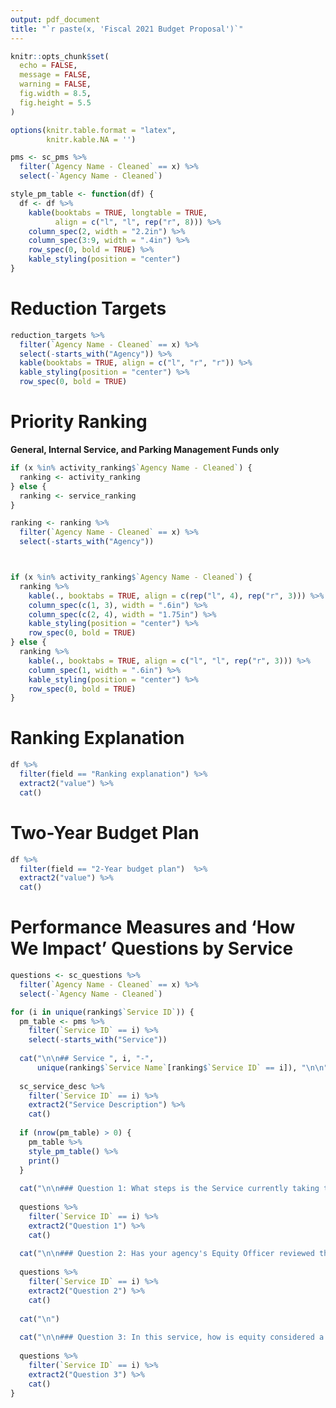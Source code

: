 ```yaml
---
output: pdf_document
title: "`r paste(x, 'Fiscal 2021 Budget Proposal')`" 
---
```


```r
knitr::opts_chunk$set(
  echo = FALSE,
  message = FALSE,
  warning = FALSE,
  fig.width = 8.5,
  fig.height = 5.5
)

options(knitr.table.format = "latex",
        knitr.kable.NA = '')

pms <- sc_pms %>% 
  filter(`Agency Name - Cleaned` == x) %>%
  select(-`Agency Name - Cleaned`)

style_pm_table <- function(df) {
  df <- df %>%
    kable(booktabs = TRUE, longtable = TRUE,
          align = c("l", "l", rep("r", 8))) %>%
    column_spec(2, width = "2.2in") %>%
    column_spec(3:9, width = ".4in") %>%
    row_spec(0, bold = TRUE) %>%
    kable_styling(position = "center")
}
```

# Reduction Targets
```r
reduction_targets %>%
  filter(`Agency Name - Cleaned` == x) %>%
  select(-starts_with("Agency")) %>%
  kable(booktabs = TRUE, align = c("l", "r", "r")) %>%
  kable_styling(position = "center") %>%
  row_spec(0, bold = TRUE)
```

# Priority Ranking
**General, Internal Service, and Parking Management Funds only**
```r

if (x %in% activity_ranking$`Agency Name - Cleaned`) {
  ranking <- activity_ranking
} else {
  ranking <- service_ranking
}

ranking <- ranking %>%
  filter(`Agency Name - Cleaned` == x) %>%
  select(-starts_with("Agency"))



if (x %in% activity_ranking$`Agency Name - Cleaned`) {
  ranking %>%
    kable(., booktabs = TRUE, align = c(rep("l", 4), rep("r", 3))) %>%
    column_spec(c(1, 3), width = ".6in") %>%
    column_spec(c(2, 4), width = "1.75in") %>%
    kable_styling(position = "center") %>%
    row_spec(0, bold = TRUE)
} else {
  ranking %>%
    kable(., booktabs = TRUE, align = c("l", "l", rep("r", 3))) %>%
    column_spec(1, width = ".6in") %>%
    kable_styling(position = "center") %>%
    row_spec(0, bold = TRUE)
}
```

# Ranking Explanation
```r
df %>% 
  filter(field == "Ranking explanation") %>%
  extract2("value") %>%
  cat()
```

# Two-Year Budget Plan
```r
df %>% 
  filter(field == "2-Year budget plan")  %>%
  extract2("value") %>%
  cat()
```

\newpage

# Performance Measures and 'How We Impact' Questions by Service
```r

questions <- sc_questions %>% 
  filter(`Agency Name - Cleaned` == x) %>%
  select(-`Agency Name - Cleaned`) 

for (i in unique(ranking$`Service ID`)) {
  pm_table <- pms %>%
    filter(`Service ID` == i) %>%
    select(-starts_with("Service"))
  
  cat("\n\n## Service ", i, "-", 
      unique(ranking$`Service Name`[ranking$`Service ID` == i]), "\n\n")
  
  sc_service_desc %>%
    filter(`Service ID` == i) %>%
    extract2("Service Description") %>%
    cat()
  
  if (nrow(pm_table) > 0) {
    pm_table %>%
    style_pm_table() %>%
    print()
  }
  
  cat("\n\n### Question 1: What steps is the Service currently taking to improve internal operations and/or to provide better service to its customers? \n\n")
  
  questions %>% 
    filter(`Service ID` == i) %>%
    extract2("Question 1") %>%
    cat()
  
  cat("\n\n### Question 2: Has your agency's Equity Officer reviewed this budget proposal?\n\n")
  
  questions %>% 
    filter(`Service ID` == i) %>%
    extract2("Question 2") %>%
    cat()
  
  cat("\n")
  
  cat("\n\n### Question 3: In this service, how is equity considered a measure of success and how does equity play a role in resource allocation decisions? Please explain your answer.\n\n")
  
  questions %>% 
    filter(`Service ID` == i) %>%
    extract2("Question 3") %>%
    cat()
}
```